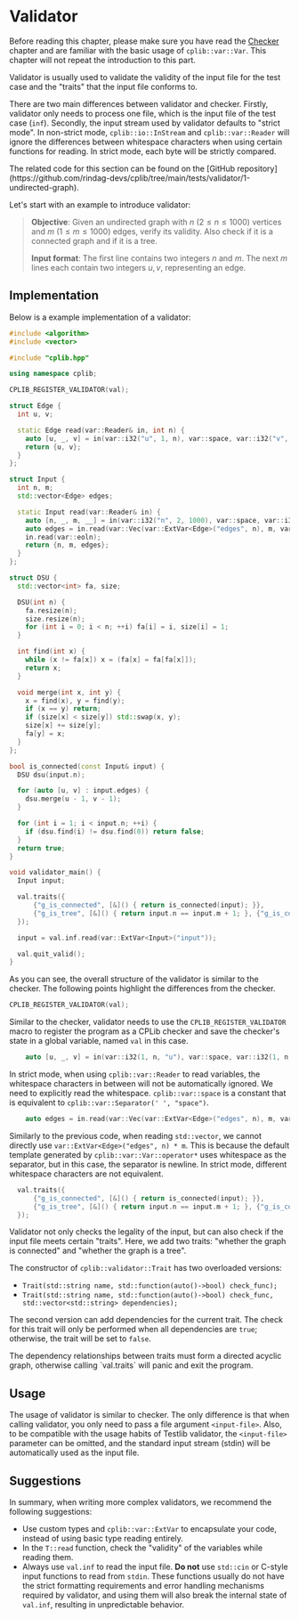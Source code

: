 
# Validator

Before reading this chapter, please make sure you have read the [Checker](/user-guide/basics/checker) chapter and are familiar with the basic usage of `cplib::var::Var`. This chapter will not repeat the introduction to this part.

Validator is usually used to validate the validity of the input file for the test case and the "traits" that the input file conforms to.

There are two main differences between validator and checker. Firstly, validator only needs to process one file, which is the input file of the test case (`inf`). Secondly, the input stream used by validator defaults to "strict mode". In non-strict mode, `cplib::io::InStream` and `cplib::var::Reader` will ignore the differences between whitespace characters when using certain functions for reading. In strict mode, each byte will be strictly compared.

<Callout type="info">
The related code for this section can be found on the [GitHub repository](https://github.com/rindag-devs/cplib/tree/main/tests/validator/1-undirected-graph).
</Callout>

Let's start with an example to introduce validator:

> **Objective**: Given an undirected graph with $n$ ($2 \le n \le 1000$) vertices and $m$ ($1 \le m \le 1000$) edges, verify its validity. Also check if it is a connected graph and if it is a tree.
>
> **Input format**: The first line contains two integers $n$ and $m$. The next $m$ lines each contain two integers $u,v$, representing an edge.

## Implementation

Below is a example implementation of a validator:

```cpp filename="val.cpp" copy showLineNumbers
#include <algorithm>
#include <vector>

#include "cplib.hpp"

using namespace cplib;

CPLIB_REGISTER_VALIDATOR(val);

struct Edge {
  int u, v;

  static Edge read(var::Reader& in, int n) {
    auto [u, _, v] = in(var::i32("u", 1, n), var::space, var::i32("v", 1, n));
    return {u, v};
  }
};

struct Input {
  int n, m;
  std::vector<Edge> edges;

  static Input read(var::Reader& in) {
    auto [n, _, m, __] = in(var::i32("n", 2, 1000), var::space, var::i32("m", 1, 1000), var::eoln);
    auto edges = in.read(var::Vec(var::ExtVar<Edge>("edges", n), m, var::eoln));
    in.read(var::eoln);
    return {n, m, edges};
  }
};

struct DSU {
  std::vector<int> fa, size;

  DSU(int n) {
    fa.resize(n);
    size.resize(n);
    for (int i = 0; i < n; ++i) fa[i] = i, size[i] = 1;
  }

  int find(int x) {
    while (x != fa[x]) x = (fa[x] = fa[fa[x]]);
    return x;
  }

  void merge(int x, int y) {
    x = find(x), y = find(y);
    if (x == y) return;
    if (size[x] < size[y]) std::swap(x, y);
    size[x] += size[y];
    fa[y] = x;
  }
};

bool is_connected(const Input& input) {
  DSU dsu(input.n);

  for (auto [u, v] : input.edges) {
    dsu.merge(u - 1, v - 1);
  }

  for (int i = 1; i < input.n; ++i) {
    if (dsu.find(i) != dsu.find(0)) return false;
  }
  return true;
}

void validator_main() {
  Input input;

  val.traits({
      {"g_is_connected", [&]() { return is_connected(input); }},
      {"g_is_tree", [&]() { return input.n == input.m + 1; }, {"g_is_connected"}},
  });

  input = val.inf.read(var::ExtVar<Input>("input"));

  val.quit_valid();
}
```

As you can see, the overall structure of the validator is similar to the checker. The following points highlight the differences from the checker.

```cpp
CPLIB_REGISTER_VALIDATOR(val);
```

Similar to the checker, validator needs to use the `CPLIB_REGISTER_VALIDATOR` macro to register the program as a CPLib checker and save the checker's state in a global variable, named `val` in this case.

```cpp
    auto [u, _, v] = in(var::i32(1, n, "u"), var::space, var::i32(1, n, "v"));
```

In strict mode, when using `cplib::var::Reader` to read variables, the whitespace characters in between will not be automatically ignored. We need to explicitly read the whitespace. `cplib::var::space` is a constant that is equivalent to `cplib::var::Separator(' ', "space")`.

```cpp
    auto edges = in.read(var::Vec(var::ExtVar<Edge>("edges", n), m, var::eoln));
```

Similarly to the previous code, when reading `std::vector`, we cannot directly use `var::ExtVar<Edge>("edges", n) * m`. This is because the default template generated by `cplib::var::Var::operator*` uses whitespace as the separator, but in this case, the separator is newline. In strict mode, different whitespace characters are not equivalent.

```cpp
  val.traits({
      {"g_is_connected", [&]() { return is_connected(input); }},
      {"g_is_tree", [&]() { return input.n == input.m + 1; }, {"g_is_connected"}},
  });
```

Validator not only checks the legality of the input, but can also check if the input file meets certain "traits". Here, we add two traits: "whether the graph is connected" and "whether the graph is a tree".

The constructor of `cplib::validator::Trait` has two overloaded versions:

- `Trait(std::string name, std::function(auto()->bool) check_func);`
- `Trait(std::string name, std::function(auto()->bool) check_func, std::vector<std::string> dependencies);`

The second version can add dependencies for the current trait. The check for this trait will only be performed when all dependencies are `true`; otherwise, the trait will be set to `false`.

<Callout type="warning">
The dependency relationships between traits must form a directed acyclic graph, otherwise calling `val.traits` will panic and exit the program.
</Callout>

## Usage

The usage of validator is similar to checker. The only difference is that when calling validator, you only need to pass a file argument `<input-file>`. Also, to be compatible with the usage habits of Testlib validator, the `<input-file>` parameter can be omitted, and the standard input stream (stdin) will be automatically used as the input file.

## Suggestions

In summary, when writing more complex validators, we recommend the following suggestions:

- Use custom types and `cplib::var::ExtVar` to encapsulate your code, instead of using basic type reading entirely.
- In the `T::read` function, check the "validity" of the variables while reading them.
- Always use `val.inf` to read the input file. **Do not** use `std::cin` or C-style input functions to read from `stdin`. These functions usually do not have the strict formatting requirements and error handling mechanisms required by validator, and using them will also break the internal state of `val.inf`, resulting in unpredictable behavior.
